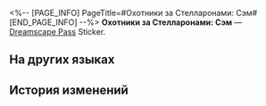 <%-- [PAGE_INFO]
PageTitle=#Охотники за Стелларонами: Сэм#
[END_PAGE_INFO] --%>
{{Предмет Инфобокс
|id          = 225002
|Изображение = Dreamscape Pass Sticker Охотники за Стелларонами- Сэм.png
|Тип         = Dreamscape Pass Sticker
|Тип2        = Прах к праху, пепел к пеплу Stickers
|Инвентарь   = 
|Редкость    = 4
|Эффект      = 
|Описание    = Пронумерованные наклейки, используемые для украшения дневника сновидений. Бывают самыми разными.
|Источник1   = [[Открыто по умолчанию]]
}}
{{Описание|Красные небеса сегодня чрезвычайно красивы.}}
'''Охотники за Стелларонами: Сэм''' — [[Dreamscape Pass]] Sticker.

==На других языках==
{{На других языках
|en   = Stellaron Hunter: Sam
|zhs  = 「星核猎手」萨姆
|zht  = 「星核獵手」薩姆
|ja   = 「星核ハンター」サム
|ko   = 「스텔라론 헌터」 샘
|es   = Cazadores de Estelaron &vert; Sam
|fr   = Sam, le Chasseur de Stellaron
|ru   = Охотники за Стелларонами: Сэм
|th   = นักล่า Stellaron: Sam
|vi   = Thợ Săn Stellaron Sam
|de   = Stellaron-Jäger: Sam
|id   = Stellaron Hunter: Sam
|pt   = Caçador de Stellaron: SAM
}}

==История изменений==
{{История изменений|3.5}}